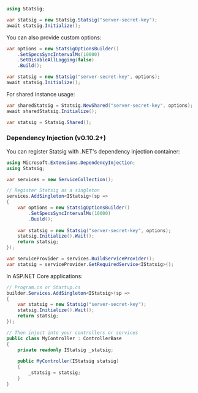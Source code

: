 ```csharp
using Statsig;

var statsig = new Statsig.Statsig("server-secret-key");
await statsig.Initialize();
```

You can also provide custom options:

```csharp
var options = new StatsigOptionsBuilder()
    .SetSpecsSyncIntervalMs(10000)
    .SetDisableAllLogging(false)
    .Build();

var statsig = new Statsig("server-secret-key", options);
await statsig.Initialize();
```

For shared instance usage:

```csharp
var sharedStatsig = Statsig.NewShared("server-secret-key", options);
await sharedStatsig.Initialize();

var statsig = Statsig.Shared();
```

### Dependency Injection (v0.10.2+)

You can register Statsig with .NET's dependency injection container:

```csharp
using Microsoft.Extensions.DependencyInjection;
using Statsig;

var services = new ServiceCollection();

// Register Statsig as a singleton
services.AddSingleton<IStatsig>(sp =>
{
    var options = new StatsigOptionsBuilder()
        .SetSpecsSyncIntervalMs(10000)
        .Build();
    
    var statsig = new Statsig("server-secret-key", options);
    statsig.Initialize().Wait();
    return statsig;
});

var serviceProvider = services.BuildServiceProvider();
var statsig = serviceProvider.GetRequiredService<IStatsig>();
```

In ASP.NET Core applications:

```csharp
// Program.cs or Startup.cs
builder.Services.AddSingleton<IStatsig>(sp =>
{
    var statsig = new Statsig("server-secret-key");
    statsig.Initialize().Wait();
    return statsig;
});

// Then inject into your controllers or services
public class MyController : ControllerBase
{
    private readonly IStatsig _statsig;
    
    public MyController(IStatsig statsig)
    {
        _statsig = statsig;
    }
}
```
